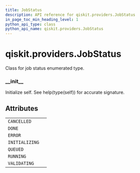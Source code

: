 ```yaml
---
title: JobStatus
description: API reference for qiskit.providers.JobStatus
in_page_toc_min_heading_level: 1
python_api_type: class
python_api_name: qiskit.providers.JobStatus
---
```


# qiskit.providers.JobStatus

<Class id="qiskit.providers.JobStatus" isDedicatedPage={true} github="https://github.com/qiskit/qiskit/tree/stable/0.17/qiskit/providers/jobstatus.py" signature="JobStatus(value)">
  Class for job status enumerated type.

  ### \_\_init\_\_

  <Function id="qiskit.providers.JobStatus.__init__" signature="__init__()">
    Initialize self. See help(type(self)) for accurate signature.
  </Function>

  ## Attributes

  |                |   |
  | -------------- | - |
  | `CANCELLED`    |   |
  | `DONE`         |   |
  | `ERROR`        |   |
  | `INITIALIZING` |   |
  | `QUEUED`       |   |
  | `RUNNING`      |   |
  | `VALIDATING`   |   |
</Class>

